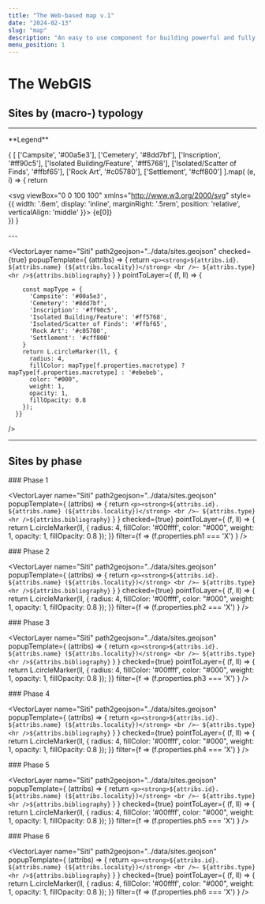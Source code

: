 ```yaml
---
title: "The Web-based map v.1"
date: "2024-02-13"
slug: "map"
description: "An easy to use component for building powerful and fully customizable maps"
menu_position: 1
---
```



# The WebGIS


## Sites by (macro-) typology

---

<div className="" style={{ fontSize: '.9em'}}>
**Legend**

<div className="d-flex flex flex-wrap">

  {
    [
      ['Campsite', '#00a5e3'],
      ['Cemetery', '#8dd7bf'],
      ['Inscription', '#ff90c5'],
      ['Isolated Building/Feature', '#ff5768'],
      ['Isolated/Scatter of Finds', '#ffbf65'],
      ['Rock Art', '#c05780'],
      ['Settlement', '#cff800']
    ].map( (e, i) => {
      return <div className="p-2" key={i}>
        <svg viewBox="0 0 100 100" xmlns="http://www.w3.org/2000/svg" style={{
          width: '.6em',
          display: 'inline',
          marginRight: '.5rem',
          position: 'relative',
          verticalAlign: 'middle'
        }}>
          <circle cx="50%" cy="50%" r="50%" fill={e[1]} />
        </svg>
        <span>{e[0]}</span>
        </div>
    })
  }
</div>
---
</div>


<MapComp
  height="600px"
  name="Siti"
  center= "24.173,32.911,9"
  baseLayers="EsriSatellite, EsriTopo, OSM">
  
  <VectorLayer 
    name="Siti"
    path2geojson="../data/sites.geojson"
    checked={true}
    popupTemplate={
      (attribs) => { return `<p><strong>${attribs.id}. ${attribs.name} (${attribs.locality})</strong>
      <br />— ${attribs.type}
      <hr />${attribs.bibliography}` }
    }
    pointToLayer={
      (f, ll) => {

        const mapType = {
          'Campsite': '#00a5e3',
          'Cemetery': '#8dd7bf',
          'Inscription': '#ff90c5',
          'Isolated Building/Feature': '#ff5768',
          'Isolated/Scatter of Finds': '#ffbf65',
          'Rock Art': '#c05780',
          'Settlement': '#cff800'
        }
        return L.circleMarker(ll, {
          radius: 4,
          fillColor: mapType[f.properties.macrotype] ? mapType[f.properties.macrotype] : '#ebebeb',
          color: "#000",
          weight: 1,
          opacity: 1,
          fillOpacity: 0.8
        });
      }}
  />
</MapComp>

---

## Sites by phase

<div className="row">
  <div className="col-md-4">
    ### Phase 1
    <MapComp
  height="400px"
  path2geojson="../data/toponimi.geojson"
  name="Siti"
  center= "24.173,32.911,9"
  baseLayers="EsriSatellite, EsriTopo, OSM">
  
  <VectorLayer 
    name="Siti"
    path2geojson="../data/sites.geojson"
    popupTemplate={
      (attribs) => { return `<p><strong>${attribs.id}. ${attribs.name} (${attribs.locality})</strong>
      <br />— ${attribs.type}
      <hr />${attribs.bibliography}` }
    }
    checked={true}
    pointToLayer={
      (f, ll) => {
        return L.circleMarker(ll, {
          radius: 4,
          fillColor: '#00ffff',
          color: "#000",
          weight: 1,
          opacity: 1,
          fillOpacity: 0.8
        });
      }}
      filter={f => (f.properties.ph1 === 'X') }
  />
</MapComp>
  </div>
  <div className="col-md-4">
    ### Phase 2
    <MapComp
  height="400px"
  path2geojson="../data/toponimi.geojson"
  name="Siti"
  center= "24.173,32.911,9"
  baseLayers="EsriSatellite, EsriTopo, OSM">
  
  <VectorLayer 
    name="Siti"
    path2geojson="../data/sites.geojson"
    popupTemplate={
      (attribs) => { return `<p><strong>${attribs.id}. ${attribs.name} (${attribs.locality})</strong>
      <br />— ${attribs.type}
      <hr />${attribs.bibliography}` }
    }
    checked={true}
    pointToLayer={
      (f, ll) => {
        return L.circleMarker(ll, {
          radius: 4,
          fillColor: '#00ffff',
          color: "#000",
          weight: 1,
          opacity: 1,
          fillOpacity: 0.8
        });
      }}
      filter={f => (f.properties.ph2 === 'X') }
  />
</MapComp>
  </div>
  <div className="col-md-4">
    ### Phase 3
    <MapComp
  height="400px"
  path2geojson="../data/toponimi.geojson"
  name="Siti"
  center= "24.173,32.911,9"
  baseLayers="EsriSatellite, EsriTopo, OSM">
  
  <VectorLayer 
    name="Siti"
    path2geojson="../data/sites.geojson"
    popupTemplate={
      (attribs) => { return `<p><strong>${attribs.id}. ${attribs.name} (${attribs.locality})</strong>
      <br />— ${attribs.type}
      <hr />${attribs.bibliography}` }
    }
    checked={true}
    pointToLayer={
      (f, ll) => {
        return L.circleMarker(ll, {
          radius: 4,
          fillColor: '#00ffff',
          color: "#000",
          weight: 1,
          opacity: 1,
          fillOpacity: 0.8
        });
      }}
      filter={f => (f.properties.ph3 === 'X') }
  />
</MapComp>
  </div>
</div>
<div className="row mt-5">
  <div className="col-md-4">
    ### Phase 4
    <MapComp
  height="400px"
  path2geojson="../data/toponimi.geojson"
  name="Siti"
  center= "24.173,32.911,9"
  baseLayers="EsriSatellite, EsriTopo, OSM">
  
  <VectorLayer 
    name="Siti"
    path2geojson="../data/sites.geojson"
    popupTemplate={
      (attribs) => { return `<p><strong>${attribs.id}. ${attribs.name} (${attribs.locality})</strong>
      <br />— ${attribs.type}
      <hr />${attribs.bibliography}` }
    }
    checked={true}
    pointToLayer={
      (f, ll) => {
        return L.circleMarker(ll, {
          radius: 4,
          fillColor: '#00ffff',
          color: "#000",
          weight: 1,
          opacity: 1,
          fillOpacity: 0.8
        });
      }}
      filter={f => (f.properties.ph4 === 'X') }
  />
</MapComp>
  </div>
  <div className="col-md-4">
    ### Phase 5
    <MapComp
  height="400px"
  path2geojson="../data/toponimi.geojson"
  name="Siti"
  center= "24.173,32.911,9"
  baseLayers="EsriSatellite, EsriTopo, OSM">
  
  <VectorLayer 
    name="Siti"
    path2geojson="../data/sites.geojson"
    popupTemplate={
      (attribs) => { return `<p><strong>${attribs.id}. ${attribs.name} (${attribs.locality})</strong>
      <br />— ${attribs.type}
      <hr />${attribs.bibliography}` }
    }
    checked={true}
    pointToLayer={
      (f, ll) => {
        return L.circleMarker(ll, {
          radius: 4,
          fillColor: '#00ffff',
          color: "#000",
          weight: 1,
          opacity: 1,
          fillOpacity: 0.8
        });
      }}
      filter={f => (f.properties.ph5 === 'X') }
  />
</MapComp>
  </div>
  <div className="col-md-4">
    ### Phase 6
    <MapComp
  height="400px"
  path2geojson="../data/toponimi.geojson"
  name="Siti"
  center= "24.173,32.911,9"
  baseLayers="EsriSatellite, EsriTopo, OSM">
  
  <VectorLayer 
    name="Siti"
    path2geojson="../data/sites.geojson"
    popupTemplate={
      (attribs) => { return `<p><strong>${attribs.id}. ${attribs.name} (${attribs.locality})</strong>
      <br />— ${attribs.type}
      <hr />${attribs.bibliography}` }
    }
    checked={true}
    pointToLayer={
      (f, ll) => {
        return L.circleMarker(ll, {
          radius: 4,
          fillColor: '#00ffff',
          color: "#000",
          weight: 1,
          opacity: 1,
          fillOpacity: 0.8
        });
      }}
      filter={f => (f.properties.ph6 === 'X') }
  />
</MapComp>
  </div>
</div>
